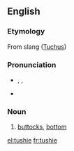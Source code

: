 ==English==

===Etymology===
From {{etyl|yi|en}} slang ([[Tuchus]])

===Pronunciation===
* {{enPR|to͝oshʹ-i}}, {{IPA|/ˈtʊʃi/}}, {{X-SAMPA|/tUSi/}}
* {{rhymes|ʊʃi}}

===Noun===
{{en-noun}}

# {{colloquial|often|childish}} [[buttocks]], [[bottom]]

[[el:tushie]]
[[fr:tushie]]
